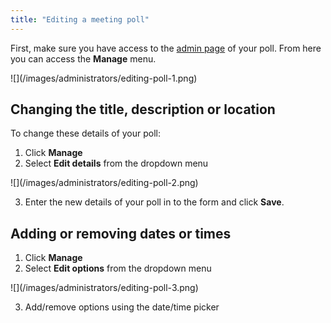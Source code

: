 ```yaml
---
title: "Editing a meeting poll"
---
```


First, make sure you have access to the
[admin page](/administrators/accessing-the-admin-page) of your poll. From here
you can access the **Manage** menu.

<Frame caption="Admin controls">
  ![](/images/administrators/editing-poll-1.png)
</Frame>

## Changing the title, description or location

To change these details of your poll:

1. Click **Manage**
2. Select **Edit details** from the dropdown menu

<Frame>![](/images/administrators/editing-poll-2.png)</Frame>

3.  Enter the new details of your poll in to the form and click **Save**.

## Adding or removing dates or times

1.  Click **Manage**
2.  Select **Edit options** from the dropdown menu

<Frame caption="Date or time picker">
  ![](/images/administrators/editing-poll-3.png)
</Frame>

3.  Add/remove options using the date/time picker

